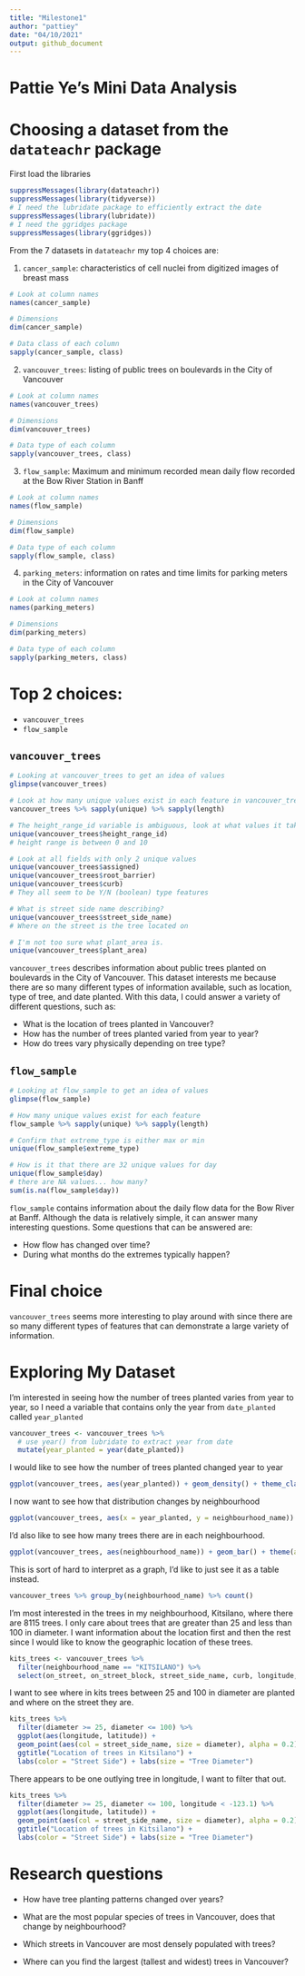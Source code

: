 ```yaml
---
title: "Milestone1"
author: "pattiey"
date: "04/10/2021"
output: github_document
---
```

# Pattie Ye's Mini Data Analysis

# Choosing a dataset from the `datateachr` package

First load the libraries

```r
suppressMessages(library(datateachr))
suppressMessages(library(tidyverse))
# I need the lubridate package to efficiently extract the date
suppressMessages(library(lubridate))
# I need the ggridges package
suppressMessages(library(ggridges))
```

From the 7 datasets in `datateachr` my top 4 choices are:

1. `cancer_sample`: characteristics of cell nuclei from digitized images of breast mass

```r
# Look at column names
names(cancer_sample)

# Dimensions
dim(cancer_sample)

# Data class of each column
sapply(cancer_sample, class)
```

2. `vancouver_trees`: listing of public trees on boulevards in the City of Vancouver 

```r
# Look at column names
names(vancouver_trees)

# Dimensions
dim(vancouver_trees)

# Data type of each column
sapply(vancouver_trees, class)
```

3. `flow_sample`: Maximum and minimum recorded mean daily flow recorded at the Bow River Station in Banff 

```r
# Look at column names
names(flow_sample)

# Dimensions
dim(flow_sample)

# Data type of each column
sapply(flow_sample, class)
```

4. `parking_meters`: information on rates and time limits for parking meters in the City of Vancouver 

```r
# Look at column names
names(parking_meters)

# Dimensions
dim(parking_meters)

# Data type of each column
sapply(parking_meters, class)
```

# Top 2 choices:

* `vancouver_trees`
* `flow_sample`

## `vancouver_trees`

```r
# Looking at vancouver_trees to get an idea of values
glimpse(vancouver_trees)

# Look at how many unique values exist in each feature in vancouver_trees
vancouver_trees %>% sapply(unique) %>% sapply(length)

# The height_range_id variable is ambiguous, look at what values it takes on 
unique(vancouver_trees$height_range_id)
# height range is between 0 and 10

# Look at all fields with only 2 unique values
unique(vancouver_trees$assigned)
unique(vancouver_trees$root_barrier)
unique(vancouver_trees$curb)
# They all seem to be Y/N (boolean) type features

# What is street side name describing?
unique(vancouver_trees$street_side_name)
# Where on the street is the tree located on

# I'm not too sure what plant_area is. 
unique(vancouver_trees$plant_area)
```

`vancouver_trees` describes information about public trees planted on boulevards in the City of Vancouver. This dataset interests me because there are so many different types of information available, such as location, type of tree, and date planted. 
With this data, I could answer a variety of different questions, such as:

* What is the location of trees planted in Vancouver?
* How has the number of trees planted varied from year to year?
* How do trees vary physically depending on tree type? 

## `flow_sample`

```r
# Looking at flow_sample to get an idea of values 
glimpse(flow_sample)

# How many unique values exist for each feature
flow_sample %>% sapply(unique) %>% sapply(length)

# Confirm that extreme_type is either max or min
unique(flow_sample$extreme_type)

# How is it that there are 32 unique values for day
unique(flow_sample$day)
# there are NA values... how many?
sum(is.na(flow_sample$day))
```

`flow_sample` contains information about the daily flow data for the Bow River at Banff. Although the data is relatively simple, it can answer many interesting questions. Some questions that can be answered are:

* How flow has changed over time?
* During what months do the extremes typically happen? 

# Final choice

`vancouver_trees` seems more interesting to play around with since there are so many different types of features that can demonstrate a large variety of information. 

# Exploring My Dataset

I'm interested in seeing how the number of trees planted varies from year to year, so I need a variable that contains only the year from `date_planted` called `year_planted`

```r
vancouver_trees <- vancouver_trees %>% 
  # use year() from lubridate to extract year from date
  mutate(year_planted = year(date_planted))
```

I would like to see how the number of trees planted changed year to year

```r
ggplot(vancouver_trees, aes(year_planted)) + geom_density() + theme_classic() + xlab("Year") + ggtitle("Density of trees planted per year")
```

I now want to see how that distribution changes by neighbourhood

```r
ggplot(vancouver_trees, aes(x = year_planted, y = neighbourhood_name)) + geom_density_ridges() + xlab("Year") + ylab("Neighbourhood") + ggtitle("Density of trees planted per year, by neighbourhood")
```

I'd also like to see how many trees there are in each neighbourhood.

```r
ggplot(vancouver_trees, aes(neighbourhood_name)) + geom_bar() + theme(axis.text.x = element_text(angle = 90)) + xlab("Neighbourhood") + ggtitle("Number of trees planted per neighbourhood")
```

This is sort of hard to interpret as a graph, I'd like to just see it as a table instead.

```r
vancouver_trees %>% group_by(neighbourhood_name) %>% count()
```

I'm most interested in the trees in my neighbourhood, Kitsilano, where there are 8115 trees. I only care about trees that are greater than 25 and less than 100 in diameter. I want information about the location first and then the rest since I would like to know the geographic location of these trees.

```r
kits_trees <- vancouver_trees %>% 
  filter(neighbourhood_name == "KITSILANO") %>% 
  select(on_street, on_street_block, street_side_name, curb, longitude, latitude, everything())
```

I want to see where in kits trees between 25 and 100 in diameter are planted and where on the street they are.

```r
kits_trees %>% 
  filter(diameter >= 25, diameter <= 100) %>% 
  ggplot(aes(longitude, latitude)) + 
  geom_point(aes(col = street_side_name, size = diameter), alpha = 0.2) + 
  ggtitle("Location of trees in Kitsilano") + 
  labs(color = "Street Side") + labs(size = "Tree Diameter")
```

There appears to be one outlying tree in longitude, I want to filter that out.

```r
kits_trees %>% 
  filter(diameter >= 25, diameter <= 100, longitude < -123.1) %>% 
  ggplot(aes(longitude, latitude)) + 
  geom_point(aes(col = street_side_name, size = diameter), alpha = 0.2) + 
  ggtitle("Location of trees in Kitsilano") + 
  labs(color = "Street Side") + labs(size = "Tree Diameter")
```

# Research questions

* How have tree planting patterns changed over years?

* What are the most popular species of trees in Vancouver, does that change by neighbourhood?

* Which streets in Vancouver are most densely populated with trees?

* Where can you find the largest (tallest and widest) trees in Vancouver?

